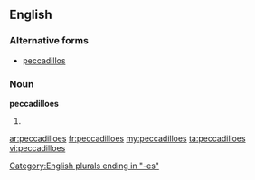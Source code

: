 ==English==

===Alternative forms===
* [[peccadillos]]

===Noun===
'''peccadilloes'''

# {{plural of|[[peccadillo]]}}

[[Category:English plurals ending in "-es"]]

[[ar:peccadilloes]]
[[fr:peccadilloes]]
[[my:peccadilloes]]
[[ta:peccadilloes]]
[[vi:peccadilloes]]